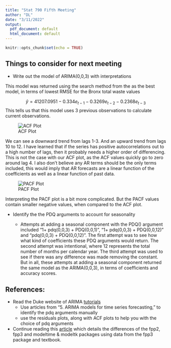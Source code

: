 ```yaml
---
title: "Stat 790 Fifth Meeting"
author: "DL"
date: "3/11/2022"
output:
  pdf_document: default
  html_document: default
---
```


```r
knitr::opts_chunk$set(echo = TRUE)
```

## Things to consider for next meeting

* Write out the model of ARIMA(0,0,3) with interpretations

This model was returned using the search method from the as the best model, in terms of lowest RMSE for the Bronx total waste values

$$
\hat{y} = 41207.0951 - 0.334e_{t-1} - 0.3269e_{t-2} - 0.2368e_{t-3}  
$$
This tells us that this model uses 3 previous observations to calculate current observations. 

![ACF Plot](C:\Users\Daniel\Desktop\R\STAT_790\STAT_790_Case_Seminar\plots\BX_total_waste_ACF.png)

We can see a downward trend from lags 1-3. And an upward trend from lags 10 to 12. I have learned that if the series has positive autocorrelations out to a high number of lags, then it probably needs a higher order of differencing. This is not the case with our ACF plot, as the ACF values quickly go to zero around lag 4. I also don't believe any AR terms should be the only terms included, this would imply that AR forecasts are a linear function of the coefficients as well as a linear function of past data.

![PACF Plot](C:\Users\Daniel\Desktop\R\STAT_790\STAT_790_Case_Seminar\plots\BX_total_waste_PACF.png)

Interpreting the PACF plot is a bit more complicated. But the PACF values contain smaller negative values, when compared to the ACF plot. 

* Identify the the PDQ arguments to account for seasonality

  + Attempts at adding a seasonal component with the PDQ() argument included "1+ pdq(0,0,3) + PDQ(0,0,1)", "1+ pdq(0,0,3) + PDQ(0,0,12)" and "pdq(0,0,3) + PDQ(0,0,12)". The first attempt was to see how what kind of coefficients these PDQ arguments would return. The second attempt was intentional, where 12 represents the total number of months per calendar year. The third attempt was used to see if there was any difference was made removing the constant. But in all, these attempts at adding a seasonal component returned the same model as the ARIMA(0,0,3), in terms of coefficients and accuracy scores.
    
## References:     
* Read the Duke website of ARIMA [tutorials](https://people.duke.edu/~rnau/411home.htm)
  + Use articles from "5. ARIMA models for time series forecasting," to identify the pdq arguments manually
  + use the residuals plots, along with ACF plots to help you with the choice of pdq arguments
* Continue reading this [article](https://www.joonim.net/2021/02/01/tidy-forecasting-in-r-arima-models/) which details the differences of the fpp2, fpp3 and modeltime & modeltk packages using data from the fpp3 package and textbook.